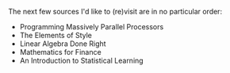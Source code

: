 The next few sources I'd like to (re)visit are in no particular order:
- Programming Massively Parallel Processors
- The Elements of Style
- Linear Algebra Done Right
- Mathematics for Finance
- An Introduction to Statistical Learning
